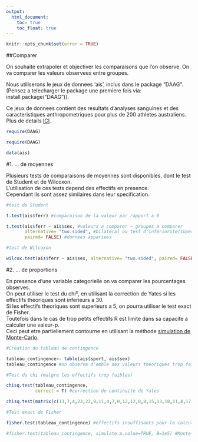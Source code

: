 ```yaml
---
output:
  html_document:
    toc: true
    toc_float: true
---
```

```r
knitr::opts_chunk$set(error = TRUE)
```

##Comparer

On souhaite extrapoler et objectiver les comparaisons que l'on observe.
On va comparer les valeurs observees entre groupes.

Nous utiliserons le jeux de donnees 'ais', inclus dans le package "DAAG".  
(Pensez a telecharger le package une premiere fois via: install.package("DAAG")).

Ce jeux de donnees contient des resultats d'analyses sanguines et des caracteristiques anthropometriques pour plus de 200 athletes australiens. Plus de details [ICI](https://vincentarelbundock.github.io/Rdatasets/doc/DAAG/ais.html).

```r
require(DAAG)

```
```r
require(DAAG)
```
```r
data(ais)
```


#1. ... de moyennes

Plusieurs tests de comparaisons de moyennes sont disponibles, dont le test de Student et de Wilcoxon.   
L'utilisation de ces tests depend des effectifs en presence.     
Cependant ils sont assez similaires dans leur specification.


```r
#test de Student

t.test(ais$ferr) #comparaison de la valeur par rapport a 0

t.test(ais$ferr ~ ais$sex, #valeurs a comparer ~ groupes a comparer
       alternative= "two.sided", #bilateral ou test d'inferiorite/superiorite
       paired= FALSE) #donnees appariees

#test de Wilcoxon

wilcox.test(ais$ferr ~ ais$sex, alternative= "two.sided", paired= FALSE) #memes arguments
```

#2. ... de proportions

En presence d'une variable categorielle on va comparer les pourcentages observes.   
On peut utiliser le test du chi², en utilisant la correction de Yates si les effectifs theoriques sont inferieurs a 30.   
Si les effectifs theoriques sont superieurs a 5, on pourra utiliser le test exact de Fisher.       
Toutefois dans le cas de trop petits effectifs R est limite dans sa capacite a calculer une valeur-p.      
Ceci peut etre partiellement contourne en utilisant la méthode [simulation de Monte-Carlo](https://stats.stackexchange.com/questions/62445/rules-to-apply-monte-carlo-simulation-of-p-values-for-chi-squared-test).

```r
#Creation du tableau de contingence

tableau_contingence<- table(ais$sport, ais$sex)
tableau_contingence #on observe d'emble des valeurs theoriques trop faible pour le calcul.

#Test du chi (malgre les effectifs trop faibles)

chisq.test(tableau_contingence,
           correct = T) #correction de continuite de Yates

chisq.test(matrix(c(13,7,4,23,22,9,11,4,7,0,12,12,0,0,15,13,18,11,4,17), ncol=2))

#Test exact de Fisher

fisher.test(tableau_contingence) #effectifs insuffisants pour le calcul sans simulation.

#fisher.test(tableau_contingence, simulate.p.value=TRUE, B=1e5) #Monte-Carlo

```

